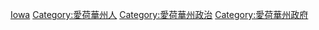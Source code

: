[[Category:美國各州政治人物|Iowa]]
[[Category:愛荷華州人|Category:愛荷華州人]]
[[Category:愛荷華州政治|Category:愛荷華州政治]]
[[Category:愛荷華州政府|Category:愛荷華州政府]]